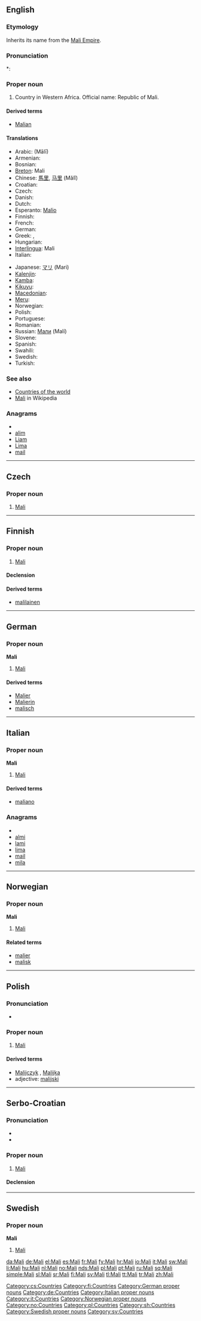 {{also|mali}}
==English==

===Etymology===
Inherits its name from the [[w:Mali Empire|Mali Empire]].

===Pronunciation===
*: {{rhymes|ɑːli}}

===Proper noun===
{{en-proper-noun}}

# Country in Western Africa. Official name: Republic of Mali.

====Derived terms====
* [[Malian]]

====Translations====
{{trans-top|A country in Western Africa}}
* Arabic: {{Arab|[[مالي]]}} (Mālī)
* Armenian: {{t-|hy|Մալի|tr=Mali}}
* Bosnian: {{t-|bs|Mali|m}}
* [[Breton]]: Mali
* Chinese: [[馬里]], [[马里]] (Mǎlǐ)
* Croatian: {{t+|hr|Mali|m}}
* Czech: {{t-|cs|Mali|n}}
* Danish: {{t+|da|Mali}}
* Dutch: {{t+|nl|Mali}}
* Esperanto: [[Malio]]
* Finnish: {{t+|fi|Mali}}
* French: {{t+|fr|Mali}}
* German: {{t+|de|Mali}}
* Greek: {{t+|el|Μάλι|n|tr=Máli}}, {{t-|el|Μαλί|n|tr=Malí}}
* Hungarian: {{t+|hu|Mali}}
* [[Interlingua]]: Mali
* Italian: {{t+|it|Mali}}
{{trans-mid}}
* Japanese: [[マリ]] (Mari)
* [[Kalenjin]]: {{tø|kln|Mali}}
* [[Kamba]]: {{tø|kam|Mali}}
* [[Kikuyu]]: {{tø|ki|Mali}}
* [[Macedonian]]: {{t|mk|Мали|n|tr=Máli}}
* [[Meru]]: {{tø|mer|Mali}}
* Norwegian: {{t+|no|Mali}}
* Polish: {{t+|pl|Mali}}
* Portuguese: {{t+|pt|Mali}}
* Romanian: {{t-|ro|Mali}}
* Russian: [[Мали]] (Malí) {{f}} {{indeclinable}}
* Slovene: {{t+|sl|Mali}}
* Spanish: {{t+|es|Malí}}
* Swahili: {{t+|sw|mali|xs=Swahili}}
* Swedish: {{t+|sv|Mali}}
* Turkish: {{t+|tr|Mali}}
{{trans-bottom}}

===See also===
* [[Appendix:Countries of the world|Countries of the world]]
* [[w:Mali|Mali]] in Wikipedia

===Anagrams===
* {{alphagram|ailm}}
* [[alim#English|alim]]
* [[Liam#English|Liam]]
* [[Lima#English|Lima]]
* [[mail#English|mail]]

----

==Czech==

===Proper noun===
{{cs-proper noun|g=n}}

# [[#English|Mali]]

[[Category:cs:Countries]]

----

==Finnish==
{{wikipedia|lang=fi}}

===Proper noun===
{{infl|fi|proper noun}}

# [[#English|Mali]]

====Declension====
{{fi-decl-risti|Mal|np=1}}

====Derived terms====
* [[malilainen]]

[[Category:fi:Countries]]

----

==German==
{{wikipedia|lang=de}}

===Proper noun===
'''Mali''' {{n}}

# [[#English|Mali]]

====Derived terms====
* [[Malier]]
* [[Malierin]]
* [[malisch]]

[[Category:German proper nouns]]
[[Category:de:Countries]]

----

==Italian==
{{wikipedia|lang=it}}

===Proper noun===
'''Mali''' {{m}}

# [[#English|Mali]]

====Derived terms====
* [[maliano]]

===Anagrams===
* {{alphagram|ailm}}
* [[almi#Italian|almi]]
* [[lami#Italian|lami]]
* [[lima#Italian|lima]]
* [[mail#Italian|mail]]
* [[mila#Italian|mila]]

[[Category:Italian proper nouns]]
[[Category:it:Countries]]

----

==Norwegian==

===Proper noun===
'''Mali'''

# [[#English|Mali]]

====Related terms====
* [[malier]]
* [[malisk]]

[[Category:Norwegian proper nouns]]
[[Category:no:Countries]]

----

==Polish==

===Pronunciation===
* {{IPA|/ˈmali/|lang=pl}}

===Proper noun===
{{infl|pl|proper noun|g=n}}

# [[#English|Mali]]

====Derived terms====
* [[Malijczyk]] {{m}}, [[Malijka]] {{f}}
* adjective: [[malijski]]

[[Category:pl:Countries]]

----

==Serbo-Croatian==

===Pronunciation===
* {{IPA|/mâːli/|lang=sh}}
* {{hyphenation|Ma|li}}

===Proper noun===
{{sh-proper-noun|g=m|head=Mȃli|r|Мали|Ма̑ли}}

# [[#English|Mali]]

====Declension====
{{sh-decl-noun-unc
|Mȃli
|Mȃlija
|Maliju
|Mali
|Mali
|Maliju
|Malijem
}}

[[Category:sh:Countries]]

----

==Swedish==

===Proper noun===
'''Mali'''

# [[#English|Mali]]

[[Category:Swedish proper nouns]]
[[Category:sv:Countries]]

[[da:Mali]]
[[de:Mali]]
[[el:Mali]]
[[es:Mali]]
[[fr:Mali]]
[[fy:Mali]]
[[hr:Mali]]
[[io:Mali]]
[[it:Mali]]
[[sw:Mali]]
[[li:Mali]]
[[hu:Mali]]
[[nl:Mali]]
[[no:Mali]]
[[nds:Mali]]
[[pl:Mali]]
[[pt:Mali]]
[[ru:Mali]]
[[sq:Mali]]
[[simple:Mali]]
[[sl:Mali]]
[[sr:Mali]]
[[fi:Mali]]
[[sv:Mali]]
[[tl:Mali]]
[[tt:Mali]]
[[tr:Mali]]
[[zh:Mali]]